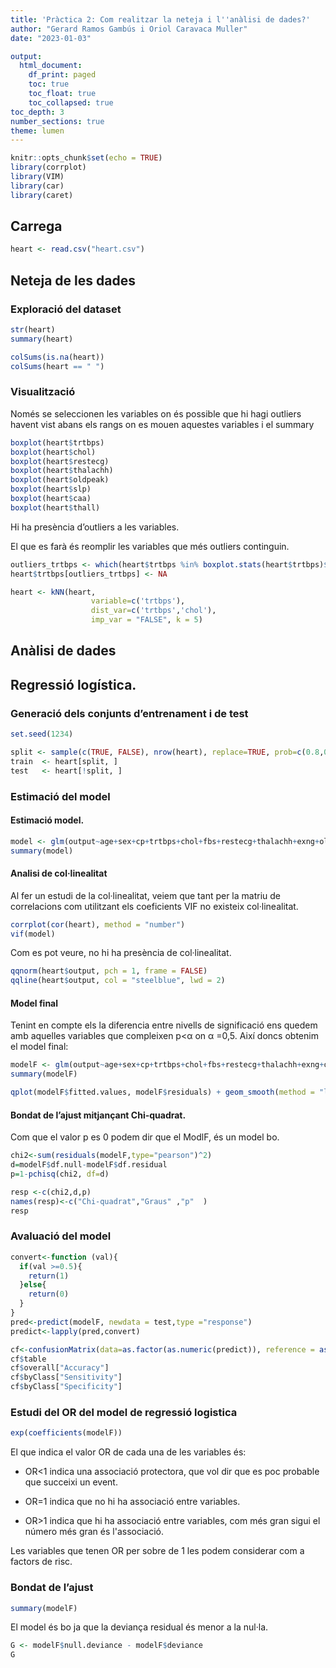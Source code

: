 ---
title: 'Pràctica 2: Com realitzar la neteja i l''anàlisi de dades?'
author: "Gerard Ramos Gambús i Oriol Caravaca Muller"
date: "2023-01-03"

output:
  html_document:
    df_print: paged
    toc: true
    toc_float: true
    toc_collapsed: true
toc_depth: 3
number_sections: true
theme: lumen
---

```{r setup, include=FALSE}
knitr::opts_chunk$set(echo = TRUE)
library(corrplot)
library(VIM)
library(car)
library(caret)

```

## Carrega

```{r read csv}
heart <- read.csv("heart.csv")

```

## Neteja de les dades

### Exploració del dataset

```{r summary}

str(heart)
summary(heart)

colSums(is.na(heart))
colSums(heart == " ")
```

### Visualització

Només se seleccionen les variables on és possible que hi hagi outliers havent vist abans els rangs on es mouen aquestes variables i el summary

```{r outliers}
boxplot(heart$trtbps)
boxplot(heart$chol)
boxplot(heart$restecg)
boxplot(heart$thalachh)
boxplot(heart$oldpeak)
boxplot(heart$slp)
boxplot(heart$caa)
boxplot(heart$thall)
```

Hi ha presència d'outliers a les variables.

El que es farà és reomplir les variables que més outliers continguin.

```{r find outliers}
outliers_trtbps <- which(heart$trtbps %in% boxplot.stats(heart$trtbps)$out)
heart$trtbps[outliers_trtbps] <- NA
```

```{r fill outliers}
heart <- kNN(heart, 
                  variable=c('trtbps'), 
                  dist_var=c('trtbps','chol'),
                  imp_var = "FALSE", k = 5)
```

## Anàlisi de dades

## Regressió logística.

### Generació dels conjunts d'entrenament i de test

```{r RL1 }
set.seed(1234)

split <- sample(c(TRUE, FALSE), nrow(heart), replace=TRUE, prob=c(0.8,0.2))
train  <- heart[split, ]
test   <- heart[!split, ]
```

### Estimació del model

#### Estimació model.

```{r RL2}
model <- glm(output~age+sex+cp+trtbps+chol+fbs+restecg+thalachh+exng+oldpeak+slp+caa+thall,data=train,        family=binomial(link=logit))
summary(model)

```

#### Analisi de col·linealitat

Al fer un estudi de la col·linealitat, veiem que tant per la matriu de correlacions com utilitzant els coeficients VIF no existeix col·linealitat.

```{r RL3}
corrplot(cor(heart), method = "number")
vif(model)

```

Com es pot veure, no hi ha presència de col·linealitat.

```{r diagnosi}
qqnorm(heart$output, pch = 1, frame = FALSE)
qqline(heart$output, col = "steelblue", lwd = 2)
```

#### Model final

Tenint en compte els la diferencia entre nivells de significació ens quedem amb aquelles variables que compleixen p\<α on α =0,5. Així doncs obtenim el model final:

```{r RL4}
modelF <- glm(output~age+sex+cp+trtbps+chol+fbs+restecg+thalachh+exng+oldpeak+slp+caa+thall,data=train,        family=binomial(link=logit))
summary(modelF)

```

```{r fitted vs ajusted}
qplot(modelF$fitted.values, modelF$residuals) + geom_smooth(method = "lm")
```

#### Bondat de l'ajust mitjançant Chi-quadrat.

Com que el valor p es 0 podem dir que el ModlF, és un model bo.

```{r RL5}
chi2<-sum(residuals(modelF,type="pearson")^2)
d=modelF$df.null-modelF$df.residual
p=1-pchisq(chi2, df=d)

resp <-c(chi2,d,p)
names(resp)<-c("Chi-quadrat","Graus" ,"p"  )
resp
```

### Avaluació del model

```{r RL6}
convert<-function (val){
  if(val >=0.5){
    return(1)
  }else{
    return(0)
  }
}
pred<-predict(modelF, newdata = test,type ="response")
predict<-lapply(pred,convert)

cf<-confusionMatrix(data=as.factor(as.numeric(predict)), reference = as.factor(test$output))
cf$table
cf$overall["Accuracy"]
cf$byClass["Sensitivity"]
cf$byClass["Specificity"]

```

### Estudi del OR del model de regressió logistica

```{r calcul OR}
exp(coefficients(modelF))
```

El que indica el valor OR de cada una de les variables és:

-   OR\<1 indica una associació protectora, que vol dir que es poc probable que succeixi un event.

-   OR=1 indica que no hi ha associació entre variables.

-   OR\>1 indica que hi ha associació entre variables, com més gran sigui el número més gran és l\'associació.

Les variables que tenen OR per sobre de 1 les podem considerar com a factors de risc.

### Bondat de l'ajust

```{r sum}
summary(modelF)
```

El model és bo ja que la deviança residual és menor a la nul·la.

```{r bondat}
G <- modelF$null.deviance - modelF$deviance
G
```
